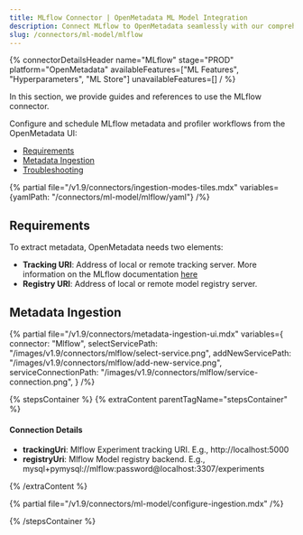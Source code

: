 ```yaml
---
title: MLflow Connector | OpenMetadata ML Model Integration
description: Connect MLflow to OpenMetadata seamlessly with our comprehensive connector guide. Learn setup, configuration, and ML model metadata integration in minutes.
slug: /connectors/ml-model/mlflow
---
```




{% connectorDetailsHeader
name="MLflow"
stage="PROD"
platform="OpenMetadata"
availableFeatures=["ML Features", "Hyperparameters", "ML Store"]
unavailableFeatures=[]
/ %}

In this section, we provide guides and references to use the MLflow connector.

Configure and schedule MLflow metadata and profiler workflows from the OpenMetadata UI:

- [Requirements](#requirements)
- [Metadata Ingestion](#metadata-ingestion)
- [Troubleshooting](/connectors/ml-model/mlflow/troubleshooting)

{% partial file="/v1.9/connectors/ingestion-modes-tiles.mdx" variables={yamlPath: "/connectors/ml-model/mlflow/yaml"} /%}

## Requirements

To extract metadata, OpenMetadata needs two elements:
- **Tracking URI**: Address of local or remote tracking server. More information on the MLflow documentation [here](https://www.mlflow.org/docs/latest/tracking.html#where-runs-are-recorded)
- **Registry URI**: Address of local or remote model registry server.

## Metadata Ingestion

{% partial 
  file="/v1.9/connectors/metadata-ingestion-ui.mdx" 
  variables={
    connector: "Mlflow", 
    selectServicePath: "/images/v1.9/connectors/mlflow/select-service.png",
    addNewServicePath: "/images/v1.9/connectors/mlflow/add-new-service.png",
    serviceConnectionPath: "/images/v1.9/connectors/mlflow/service-connection.png",
} 
/%}

{% stepsContainer %}
{% extraContent parentTagName="stepsContainer" %}

#### Connection Details

- **trackingUri**: Mlflow Experiment tracking URI. E.g., http://localhost:5000
- **registryUri**: Mlflow Model registry backend. E.g., mysql+pymysql://mlflow:password@localhost:3307/experiments

{% /extraContent %}

<TestConnection />

{% partial file="/v1.9/connectors/ml-model/configure-ingestion.mdx" /%}

<IngestionScheduleAndDeploy />

{% /stepsContainer %}
